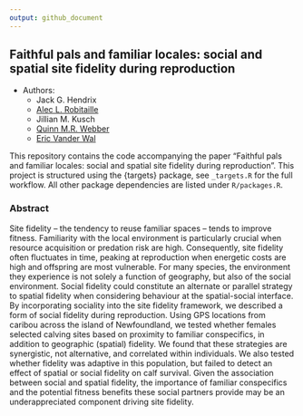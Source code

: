 ```yaml
---
output: github_document
---
```



## Faithful pals and familiar locales: social and spatial site fidelity during reproduction

- Authors:
    - Jack G. Hendrix
    - [Alec L. Robitaille](http://robitalec.ca/)
    - Jillian M. Kusch
    - [Quinn M.R. Webber](https://qwebber.weebly.com/)
    - [Eric Vander Wal](https://weel.gitlab.io/)


This repository contains the code accompanying the paper “Faithful pals and
familiar locales: social and spatial site fidelity during reproduction”. This
project is structured using the {targets} package, see `_targets.R` for the full
workflow. All other package dependencies are listed under `R/packages.R`.

### Abstract

Site fidelity – the tendency to reuse familiar spaces – tends to improve
fitness. Familiarity with the local environment is particularly crucial when
resource acquisition or predation risk are high. Consequently, site fidelity
often fluctuates in time, peaking at reproduction when energetic costs are high
and offspring are most vulnerable. For many species, the environment they
experience is not solely a function of geography, but also of the social
environment. Social fidelity could constitute an alternate or parallel strategy
to spatial fidelity when considering behaviour at the spatial-social interface.
By incorporating sociality into the site fidelity framework, we described a form
of social fidelity during reproduction. Using GPS locations from caribou across
the island of Newfoundland, we tested whether females selected calving sites
based on proximity to familiar conspecifics, in addition to geographic (spatial)
fidelity. We found that these strategies are synergistic, not alternative, and
correlated within individuals. We also tested whether fidelity was adaptive in
this population, but failed to detect an effect of spatial or social fidelity on
calf survival. Given the association between social and spatial fidelity, the
importance of familiar conspecifics and the potential fitness benefits these
social partners provide may be an underappreciated component driving site
fidelity.

